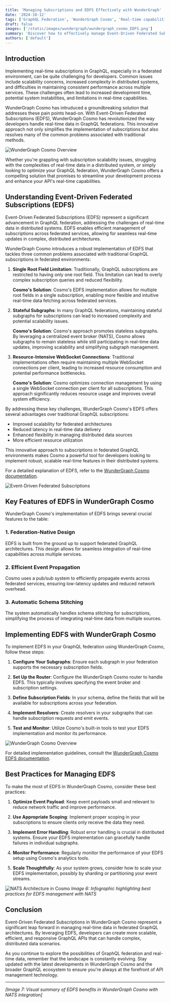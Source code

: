```yaml
---
title: 'Managing Subscriptions and EDFS Effectively with WunderGraph'
date: '2024-10-12'
tags: ['GraphQL Federation', 'WunderGraph Cosmo', 'Real-time capabilities', 'Schema Registry']
draft: false
images: ['/static/images/wundergraph/wundergraph_cosmo_EDFS.png']
summary: 'Discover how to effectively manage Event-Driven Federated Subscriptions (EDFS) with WunderGraph Cosmo. Learn implementation strategies and best practices for scalable, real-time GraphQL APIs.'
authors: ['default']
---
```


## Introduction
Implementing real-time subscriptions in GraphQL, especially in a federated environment, can be quite challenging for developers. Common issues include scalability concerns, increased complexity in distributed systems, and difficulties in maintaining consistent performance across multiple services. These challenges often lead to increased development time, potential system instabilities, and limitations in real-time capabilities.

WunderGraph Cosmo has intruduced a groundbreaking solution that addresses these pain points head-on. With Event-Driven Federated Subscriptions (EDFS), WunderGraph Cosmo has revolutionized the way developers handle real-time data in GraphQL federations. This innovative approach not only simplifies the implementation of subscriptions but also resolves many of the common problems associated with traditional methods.

![WunderGraph Cosmo Overview](/static/images/wundergraph/wundergraph_cosmo_EDFS.png)

Whether you're grappling with subscription scalability issues, struggling with the complexities of real-time data in a distributed system, or simply looking to optimize your GraphQL federation, WunderGraph Cosmo offers a compelling solution that promises to streamline your development process and enhance your API's real-time capabilities.

## Understanding Event-Driven Federated Subscriptions (EDFS)
Event-Driven Federated Subscriptions (EDFS) represent a significant advancement in GraphQL federation, addressing the challenges of real-time data in distributed systems. EDFS enables efficient management of subscriptions across federated services, allowing for seamless real-time updates in complex, distributed architectures.

WunderGraph Cosmo introduces a robust implementation of EDFS that tackles three common problems associated with traditional GraphQL subscriptions in federated environments:

1. **Single Root Field Limitation**: Traditionally, GraphQL subscriptions are restricted to having only one root field. This limitation can lead to overly complex subscription queries and reduced flexibility.

   **Cosmo's Solution**: Cosmo's EDFS implementation allows for multiple root fields in a single subscription, enabling more flexible and intuitive real-time data fetching across federated services.

2. **Stateful Subgraphs**: In many GraphQL federations, maintaining stateful subgraphs for subscriptions can lead to increased complexity and potential scalability issues.

   **Cosmo's Solution**: Cosmo's approach promotes stateless subgraphs. By leveraging a centralized event broker (NATS), Cosmo allows subgraphs to remain stateless while still participating in real-time data updates, improving scalability and simplifying subgraph management.

3. **Resource-Intensive WebSocket Connections**: Traditional implementations often require maintaining multiple WebSocket connections per client, leading to increased resource consumption and potential performance bottlenecks.

   **Cosmo's Solution**: Cosmo optimizes connection management by using a single WebSocket connection per client for all subscriptions. This approach significantly reduces resource usage and improves overall system efficiency.

By addressing these key challenges, WunderGraph Cosmo's EDFS offers several advantages over traditional GraphQL subscriptions:

- Improved scalability for federated architectures
- Reduced latency in real-time data delivery
- Enhanced flexibility in managing distributed data sources
- More efficient resource utilization

This innovative approach to subscriptions in federated GraphQL environments makes Cosmo a powerful tool for developers looking to implement robust, scalable real-time features in their distributed systems. 

For a detailed explanation of EDFS, refer to the [WunderGraph Cosmo documentation](https://cosmo-docs.wundergraph.com/router/event-driven-federated-subscriptions-edfs).

![Event-Driven Federated Subscriptions](/static/images/wundergraph/Event-Driven_Federated_Subscriptions_(EDFS).png)


## Key Features of EDFS in WunderGraph Cosmo

WunderGraph Cosmo's implementation of EDFS brings several crucial features to the table:

### 1. Federation-Native Design

EDFS is built from the ground up to support federated GraphQL architectures. This design allows for seamless integration of real-time capabilities across multiple services.

### 2. Efficient Event Propagation

Cosmo uses a pub/sub system to efficiently propagate events across federated services, ensuring low-latency updates and reduced network overhead.

### 3. Automatic Schema Stitching

The system automatically handles schema stitching for subscriptions, simplifying the process of integrating real-time data from multiple sources.

## Implementing EDFS with WunderGraph Cosmo

To implement EDFS in your GraphQL federation using WunderGraph Cosmo, follow these steps:

1. **Configure Your Subgraphs**: Ensure each subgraph in your federation supports the necessary subscription fields.

2. **Set Up the Router**: Configure the WunderGraph Cosmo router to handle EDFS. This typically involves specifying the event broker and subscription settings.

3. **Define Subscription Fields**: In your schema, define the fields that will be available for subscriptions across your federation.

4. **Implement Resolvers**: Create resolvers in your subgraphs that can handle subscription requests and emit events.

5. **Test and Monitor**: Utilize Cosmo's built-in tools to test your EDFS implementation and monitor its performance.

![WunderGraph Cosmo Overview](/static/images/graphql/NATS-system-diagram.png)

For detailed implementation guidelines, consult the [WunderGraph Cosmo EDFS documentation](https://cosmo-docs.wundergraph.com/router/event-driven-federated-subscriptions-edfs).

## Best Practices for Managing EDFS

To make the most of EDFS in WunderGraph Cosmo, consider these best practices:

1. **Optimize Event Payload**: Keep event payloads small and relevant to reduce network traffic and improve performance.

2. **Use Appropriate Scoping**: Implement proper scoping in your subscriptions to ensure clients only receive the data they need.

3. **Implement Error Handling**: Robust error handling is crucial in distributed systems. Ensure your EDFS implementation can gracefully handle failures in individual subgraphs.

4. **Monitor Performance**: Regularly monitor the performance of your EDFS setup using Cosmo's analytics tools.

5. **Scale Thoughtfully**: As your system grows, consider how to scale your EDFS implementation, possibly by sharding or partitioning your event streams.


![NATS Architecture in Cosmo](image-placeholder-3.jpg)
*Image 6: Infographic highlighting best practices for EDFS management with NATS*


## Conclusion

Event-Driven Federated Subscriptions in WunderGraph Cosmo represent a significant leap forward in managing real-time data in federated GraphQL architectures. By leveraging EDFS, developers can create more scalable, efficient, and responsive GraphQL APIs that can handle complex, distributed data scenarios.

As you continue to explore the possibilities of GraphQL federation and real-time data, remember that the landscape is constantly evolving. Stay updated with the latest developments in WunderGraph Cosmo and the broader GraphQL ecosystem to ensure you're always at the forefront of API management technology.

---

*[Image 7: Visual summary of EDFS benefits in WunderGraph Cosmo with NATS integration]*

<BlogNewsletterForm title="Get twice as much done with a fifth of the code." />
